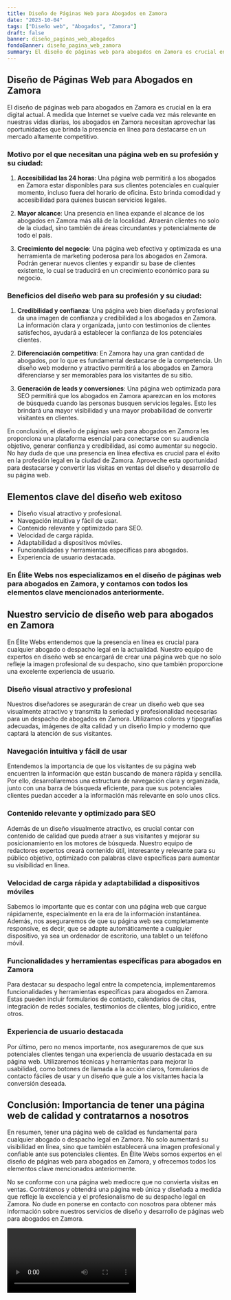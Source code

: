```yaml
---
title: Diseño de Páginas Web para Abogados en Zamora
date: "2023-10-04"
tags: ["Diseño web", "Abogados", "Zamora"]
draft: false
banner: diseño_paginas_web_abogados
fondoBanner: diseño_pagina_web_zamora
summary: El diseño de páginas web para abogados en Zamora es crucial en la era digital actual. A medida que Internet se vuelve cada vez más relevante en nuestras vidas diarias, los abogados en Zamora necesitan aprovechar las oportunidades que brinda la presencia en línea para destacarse en un mercado altamente competitivo.
---
```



## Diseño de Páginas Web para Abogados en Zamora

El diseño de páginas web para abogados en Zamora es crucial en la era digital actual. A medida que Internet se vuelve cada vez más relevante en nuestras vidas diarias, los abogados en Zamora necesitan aprovechar las oportunidades que brinda la presencia en línea para destacarse en un mercado altamente competitivo.

### Motivo por el que necesitan una página web en su profesión y su ciudad:

1. **Accesibilidad las 24 horas**: Una página web permitirá a los abogados en Zamora estar disponibles para sus clientes potenciales en cualquier momento, incluso fuera del horario de oficina. Esto brinda comodidad y accesibilidad para quienes buscan servicios legales.

2. **Mayor alcance**: Una presencia en línea expande el alcance de los abogados en Zamora más allá de la localidad. Atraerán clientes no solo de la ciudad, sino también de áreas circundantes y potencialmente de todo el país.

3. **Crecimiento del negocio**: Una página web efectiva y optimizada es una herramienta de marketing poderosa para los abogados en Zamora. Podrán generar nuevos clientes y expandir su base de clientes existente, lo cual se traducirá en un crecimiento económico para su negocio.

### Beneficios del diseño web para su profesión y su ciudad:

1. **Credibilidad y confianza**: Una página web bien diseñada y profesional da una imagen de confianza y credibilidad a los abogados en Zamora. La información clara y organizada, junto con testimonios de clientes satisfechos, ayudará a establecer la confianza de los potenciales clientes.

2. **Diferenciación competitiva**: En Zamora hay una gran cantidad de abogados, por lo que es fundamental destacarse de la competencia. Un diseño web moderno y atractivo permitirá a los abogados en Zamora diferenciarse y ser memorables para los visitantes de su sitio.

3. **Generación de leads y conversiones**: Una página web optimizada para SEO permitirá que los abogados en Zamora aparezcan en los motores de búsqueda cuando las personas busquen servicios legales. Esto les brindará una mayor visibilidad y una mayor probabilidad de convertir visitantes en clientes.

En conclusión, el diseño de páginas web para abogados en Zamora les proporciona una plataforma esencial para conectarse con su audiencia objetivo, generar confianza y credibilidad, así como aumentar su negocio. No hay duda de que una presencia en línea efectiva es crucial para el éxito en la profesión legal en la ciudad de Zamora. Aproveche esta oportunidad para destacarse y convertir las visitas en ventas del diseño y desarrollo de su página web.

<GifSeo />

<Cta />

## Elementos clave del diseño web exitoso

- Diseño visual atractivo y profesional.
- Navegación intuitiva y fácil de usar.
- Contenido relevante y optimizado para SEO.
- Velocidad de carga rápida.
- Adaptabilidad a dispositivos móviles.
- Funcionalidades y herramientas específicas para abogados.
- Experiencia de usuario destacada.

### En Élite Webs nos especializamos en el diseño de páginas web para abogados en Zamora, y contamos con todos los elementos clave mencionados anteriormente.

## Nuestro servicio de diseño web para abogados en Zamora

En Élite Webs entendemos que la presencia en línea es crucial para cualquier abogado o despacho legal en la actualidad. Nuestro equipo de expertos en diseño web se encargará de crear una página web que no solo refleje la imagen profesional de su despacho, sino que también proporcione una excelente experiencia de usuario.

### Diseño visual atractivo y profesional

Nuestros diseñadores se asegurarán de crear un diseño web que sea visualmente atractivo y transmita la seriedad y profesionalidad necesarias para un despacho de abogados en Zamora. Utilizamos colores y tipografías adecuadas, imágenes de alta calidad y un diseño limpio y moderno que captará la atención de sus visitantes.

### Navegación intuitiva y fácil de usar

Entendemos la importancia de que los visitantes de su página web encuentren la información que están buscando de manera rápida y sencilla. Por ello, desarrollaremos una estructura de navegación clara y organizada, junto con una barra de búsqueda eficiente, para que sus potenciales clientes puedan acceder a la información más relevante en solo unos clics.

### Contenido relevante y optimizado para SEO

Además de un diseño visualmente atractivo, es crucial contar con contenido de calidad que pueda atraer a sus visitantes y mejorar su posicionamiento en los motores de búsqueda. Nuestro equipo de redactores expertos creará contenido útil, interesante y relevante para su público objetivo, optimizado con palabras clave específicas para aumentar su visibilidad en línea.

### Velocidad de carga rápida y adaptabilidad a dispositivos móviles

Sabemos lo importante que es contar con una página web que cargue rápidamente, especialmente en la era de la información instantánea. Además, nos aseguraremos de que su página web sea completamente responsive, es decir, que se adapte automáticamente a cualquier dispositivo, ya sea un ordenador de escritorio, una tablet o un teléfono móvil.

### Funcionalidades y herramientas específicas para abogados en Zamora

Para destacar su despacho legal entre la competencia, implementaremos funcionalidades y herramientas específicas para abogados en Zamora. Estas pueden incluir formularios de contacto, calendarios de citas, integración de redes sociales, testimonios de clientes, blog jurídico, entre otros.

### Experiencia de usuario destacada

Por último, pero no menos importante, nos aseguraremos de que sus potenciales clientes tengan una experiencia de usuario destacada en su página web. Utilizaremos técnicas y herramientas para mejorar la usabilidad, como botones de llamada a la acción claros, formularios de contacto fáciles de usar y un diseño que guíe a los visitantes hacia la conversión deseada.

## Conclusión: Importancia de tener una página web de calidad y contratarnos a nosotros

En resumen, tener una página web de calidad es fundamental para cualquier abogado o despacho legal en Zamora. No solo aumentará su visibilidad en línea, sino que también establecerá una imagen profesional y confiable ante sus potenciales clientes. En Élite Webs somos expertos en el diseño de páginas web para abogados en Zamora, y ofrecemos todos los elementos clave mencionados anteriormente.

No se conforme con una página web mediocre que no convierta visitas en ventas. Contrátenos y obtendrá una página web única y diseñada a medida que refleje la excelencia y el profesionalismo de su despacho legal en Zamora. No dude en ponerse en contacto con nosotros para obtener más información sobre nuestros servicios de diseño y desarrollo de páginas web para abogados en Zamora.

<Video />

<CtaBot job="Abogados" city="Zamora" />

<Gmaps query="Zamora+españa+maps" />
